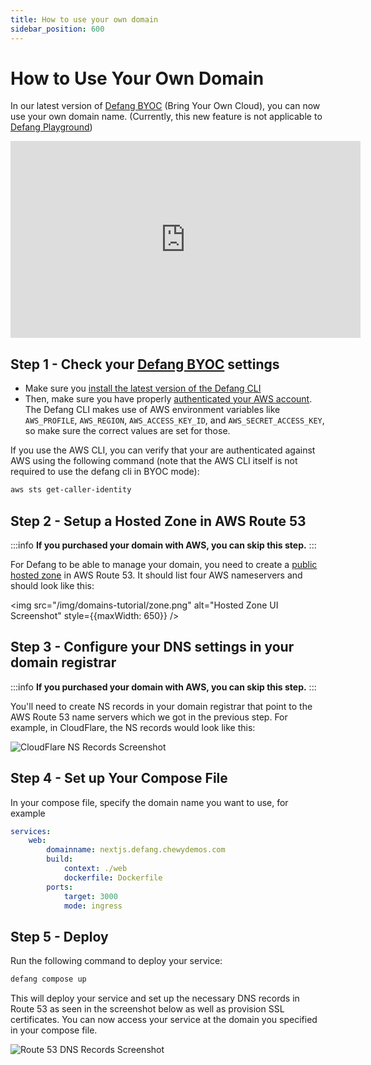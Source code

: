 ```yaml
---
title: How to use your own domain
sidebar_position: 600
---
```


# How to Use Your Own Domain

In our latest version of [Defang BYOC](https://docs.defang.io/docs/concepts/defang-byoc) (Bring Your Own Cloud), you can now use your own domain name. (Currently, this new feature is not applicable to [Defang Playground](https://docs.defang.io/docs/concepts/defang-playground))

<iframe width="560" height="315" src="https://www.youtube.com/embed/n4RlMpsdTbs?si=_Ru6tobSbi9LT4Q1" title="YouTube video player" frameborder="0" allow="accelerometer; autoplay; clipboard-write; encrypted-media; gyroscope; picture-in-picture; web-share" referrerpolicy="strict-origin-when-cross-origin" allowfullscreen></iframe>


## Step 1 - Check your [Defang BYOC](../concepts/defang-byoc.md) settings

* Make sure you [install the latest version of the Defang CLI](../getting-started/installing.md)
* Then, make sure you have properly [authenticated your AWS account](https://docs.aws.amazon.com/cli/latest/userguide/cli-chap-configure.html). The Defang CLI makes use of AWS environment variables like `AWS_PROFILE`, `AWS_REGION`, `AWS_ACCESS_KEY_ID`, and `AWS_SECRET_ACCESS_KEY`, so make sure the correct values are set for those.

If you use the AWS CLI, you can verify that your are authenticated against AWS using the following command (note that the AWS CLI itself is not required to use the defang cli in BYOC mode):
```bash
aws sts get-caller-identity
```


## Step 2 - Setup a Hosted Zone in AWS Route 53

:::info
**If you purchased your domain with AWS, you can skip this step.**
:::

For Defang to be able to manage your domain, you need to create a [public hosted zone](https://docs.aws.amazon.com/Route53/latest/DeveloperGuide/CreatingHostedZone.html) in AWS Route 53. It should list four AWS nameservers and should look like this:

<img src="/img/domains-tutorial/zone.png" alt="Hosted Zone UI Screenshot" style={{maxWidth: 650}} />


## Step 3 - Configure your DNS settings in your domain registrar

:::info
**If you purchased your domain with AWS, you can skip this step.**
:::

You'll need to create NS records in your domain registrar that point to the AWS Route 53 name servers which we got in the previous step. For example, in CloudFlare, the NS records would look like this:

![CloudFlare NS Records Screenshot](/img/domains-tutorial/ns-records.png)


## Step 4 - Set up Your Compose File
In your compose file, specify the domain name you want to use, for example

```yaml
services:
    web:
        domainname: nextjs.defang.chewydemos.com
        build:
            context: ./web
            dockerfile: Dockerfile
        ports:
            target: 3000
            mode: ingress
```


## Step 5 - Deploy
Run the following command to deploy your service:
```bash
defang compose up
```

This will deploy your service and set up the necessary DNS records in Route 53 as seen in the screenshot below as well as provision SSL certificates. You can now access your service at the domain you specified in your compose file.

<img src="/img/domains-tutorial/route53-records.png" alt="Route 53 DNS Records Screenshot" />